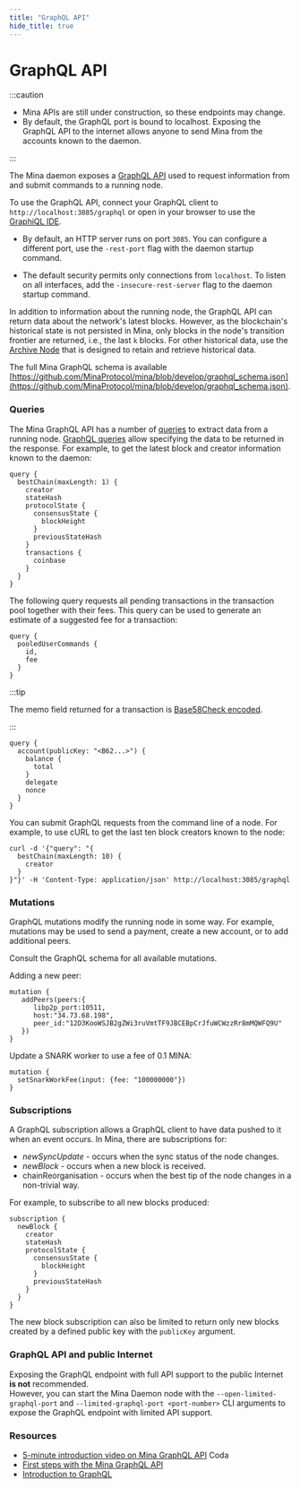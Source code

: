 ```yaml
---
title: "GraphQL API"
hide_title: true
---
```


# GraphQL API

:::caution

- Mina APIs are still under construction, so these endpoints may change.
- By default, the GraphQL port is bound to localhost. Exposing the GraphQL API to the internet allows anyone to send Mina from the accounts known to the daemon.

:::

The Mina daemon exposes a [GraphQL API](https://graphql.org/) used to request information from and submit commands to a running node. 

To use the GraphQL API, connect your GraphQL client to `http://localhost:3085/graphql` or open in your browser to use the [GraphiQL IDE](https://github.com/graphql/graphiql). 

- By default, an HTTP server runs on port `3085`. You can configure a different port, use the `-rest-port` flag with the daemon startup command.

- The default security permits only connections from `localhost`. To listen on all interfaces, add the `-insecure-rest-server` flag to the daemon startup command.

In addition to information about the running node, the GraphQL API can return data about the network's latest blocks. However, as the blockchain's historical state is not persisted in Mina, only blocks in the node's transition frontier are returned, i.e., the last `k` blocks. For other historical data, use the [Archive Node](/node-operators/archive-nodes/getting-started) that is designed to retain and retrieve historical data.

The full Mina GraphQL schema is available [https://github.com/MinaProtocol/mina/blob/develop/graphql_schema.json](https://github.com/MinaProtocol/mina/blob/develop/graphql_schema.json).

### Queries

The Mina GraphQL API has a number of [queries](/node-operators/data-and-history/querying-data) to extract data from a running node. [GraphQL queries](https://graphql.org/learn/queries/) allow specifying the data to be returned in the response. For example, to get the latest block and creator information known to the daemon:

```
query {
  bestChain(maxLength: 1) {
    creator
    stateHash
    protocolState {
      consensusState {
        blockHeight
      }
      previousStateHash
    }
    transactions {
      coinbase
    }
  }
}
```

The following query requests all pending transactions in the transaction pool together with their fees. This query can be used to generate an estimate of a suggested fee for a transaction:

```
query {
  pooledUserCommands {
    id,
    fee
  }
}
```

:::tip

The memo field returned for a transaction is [Base58Check encoded](https://en.bitcoin.it/wiki/Base58Check_encoding).

:::

```
query {
  account(publicKey: "<B62...>") {
    balance {
      total
    }
    delegate
    nonce
  }
}
```

You can submit GraphQL requests from the command line of a node. For example, to use cURL to get the last ten block creators known to the node:

```
curl -d '{"query": "{
  bestChain(maxLength: 10) {
    creator
  }
}"}' -H 'Content-Type: application/json' http://localhost:3085/graphql
```

### Mutations

GraphQL mutations modify the running node in some way. For example, mutations may be used to send a payment, create a new account, or to add additional peers.

Consult the GraphQL schema for all available mutations.

Adding a new peer:

```
mutation {
   addPeers(peers:{
      libp2p_port:10511,
      host:"34.73.68.198",
      peer_id:"12D3KooWSJB2gZWi3ruVmtTF9JBCEBpCrJfuWCWzzRr8mMQWFQ9U"
   })
}
```

Update a SNARK worker to use a fee of 0.1 MINA:

```
mutation {
  setSnarkWorkFee(input: {fee: "100000000"})
}
```

### Subscriptions

A GraphQL subscription allows a GraphQL client to have data pushed to it when an event occurs. In Mina, there are subscriptions for:

- _newSyncUpdate_ - occurs when the sync status of the node changes.
- _newBlock_ - occurs when a new block is received.
- chainReorganisation - occurs when the best tip of the node changes in a non-trivial way.

For example, to subscribe to all new blocks produced:

```
subscription {
  newBlock {
    creator
    stateHash
    protocolState {
      consensusState {
        blockHeight
      }
      previousStateHash
    }
  }
}
```

The new block subscription can also be limited to return only new blocks created by a defined public key with the `publicKey` argument.

### GraphQL API and public Internet

Exposing the GraphQL endpoint with full API support to the public Internet **is not** recommended.  
However, you can start the Mina Daemon node with the `--open-limited-graphql-port` and `--limited-graphql-port <port-number>` CLI arguments to expose the GraphQL endpoint with limited API support.

### Resources

- [5-minute introduction video on Mina GraphQL API](http://bit.ly/GraphQLAPIin5) Coda
- [First steps with the Mina GraphQL API](https://garethtdavies.com/crypto/first-steps-with-coda-graphql-api.html)
- [Introduction to GraphQL](https://graphql.org/learn/)
